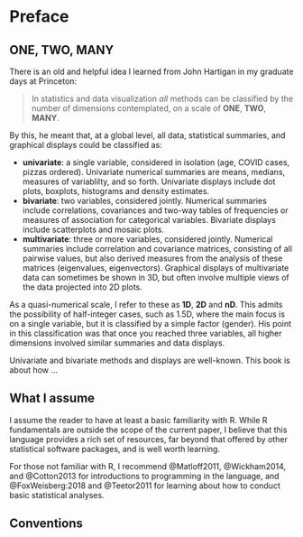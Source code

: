 # Preface {.unnumbered}

## ONE, TWO, MANY

There is an old and helpful idea I learned from John Hartigan in my graduate days at Princeton:

> In statistics and data visualization *all* methods can be classified by the number of dimensions contemplated, on a scale of **ONE**, **TWO**, **MANY**.

By this, he meant that, at a global level, all data, statistical summaries, and graphical displays could be classified as:

-   **univariate**: a single variable, considered in isolation (age, COVID cases, pizzas ordered). Univariate numerical summaries are means, medians, measures of variablilty, and so forth. Univariate displays include dot plots, boxplots, histograms and density estimates.
-   **bivariate**: two variables, considered jointly. Numerical summaries include correlations, covariances and two-way tables of frequencies or measures of association for categorical variables. Bivariate displays include scatterplots and mosaic plots.
-   **multivariate**: three or more variables, considered jointly. Numerical summaries include correlation and covariance matrices, consisting of all pairwise values, but also derived measures from the analysis of these matrices (eigenvalues, eigenvectors). Graphical displays of multivariate data can sometimes be shown in
3D, but often involve multiple views of the data projected into 2D plots.

As a quasi-numerical scale, I refer to these as **1D**, **2D** and **nD**. This admits the possibility of half-integer cases, such as 1.5D, where the main focus is on a single variable, but it is classified by a simple factor (gender). His point in this classification was that once you reached three variables, all higher dimensions involved similar summaries and data displays.

Univariate and bivariate methods and displays are well-known.  This book is about how ...

## What I assume

I assume the reader to have at least a basic familiarity with R.
While R fundamentals are outside the scope of the current paper, I believe that this language provides a rich set of resources, far beyond that offered by other statistical software packages, and is well worth learning. 

For those not familiar with R, I recommend @Matloff2011, @Wickham2014, and @Cotton2013 for introductions to programming in the language, and @FoxWeisberg:2018 and @Teetor2011 for learning about how to conduct basic statistical analyses. 



## Conventions

